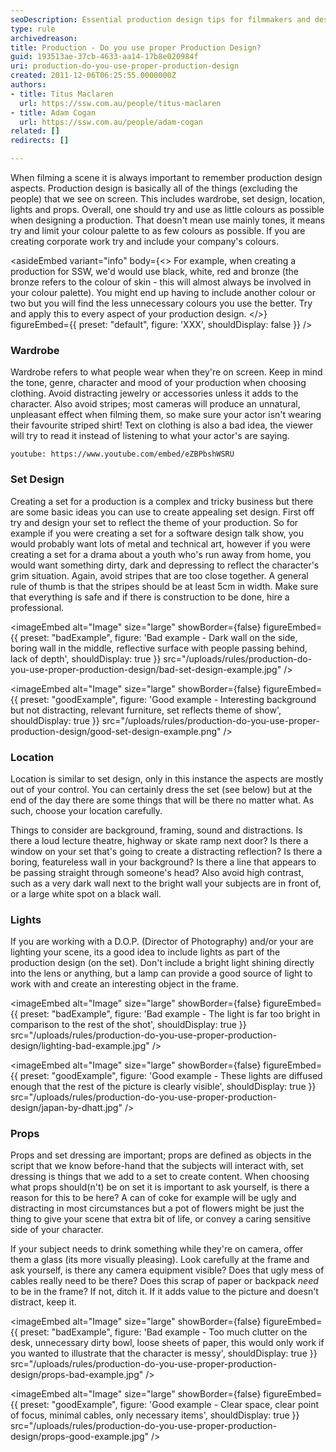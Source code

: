 ```yaml
---
seoDescription: Essential production design tips for filmmakers and designers—discover how to create visually compelling sets, costumes, and environments that enhance your storytelling.
type: rule
archivedreason:
title: Production - Do you use proper Production Design?
guid: 193513ae-37cb-4633-aa14-17b8e020984f
uri: production-do-you-use-proper-production-design
created: 2011-12-06T06:25:55.0000000Z
authors:
- title: Titus Maclaren
  url: https://ssw.com.au/people/titus-maclaren
- title: Adam Cogan
  url: https://ssw.com.au/people/adam-cogan
related: []
redirects: []

---
```


When filming a scene it is always important to remember production design aspects. Production design is basically all of the things (excluding the people) that we see on screen. This includes wardrobe, set design, location, lights and props.
Overall, one should try and use as little colours as possible when designing a production. That doesn't mean use mainly tones, it means try and limit your colour palette to as few colours as possible. If you are creating corporate work try and include your company's colours.

<asideEmbed
  variant="info"
  body={<>
    For example, when creating a production for SSW, we'd would use black, white, red and bronze (the bronze refers to the colour of skin - this will almost always be involved in your colour palette). You might end up having to include another colour or two but you will find the less unnecessary colours you use the better. Try and apply this to every aspect of your production design.
  </>}
  figureEmbed={{
    preset: "default",
    figure: 'XXX',
    shouldDisplay: false
  }}
/>

### Wardrobe

Wardrobe refers to what people wear when they're on screen. Keep in mind the tone, genre, character and mood of your production when choosing clothing. Avoid distracting jewelry or accessories unless it adds to the character. Also avoid stripes; most cameras will produce an unnatural, unpleasant effect when filming them, so make sure your actor isn't wearing their favourite striped shirt! Text on clothing is also a bad idea, the viewer will try to read it instead of listening to what your actor's are saying.

`youtube: https://www.youtube.com/embed/eZBPbshWSRU`

### Set Design

Creating a set for a production is a complex and tricky business but there are some basic ideas you can use to create appealing set design. First off try and design your set to reflect the theme of your production. So for example if you were creating a set for a software design talk show, you would probably want lots of metal and technical art, however if you were creating a set for a drama about a youth who's run away from home, you would want something dirty, dark and depressing to reflect the character's grim situation. Again, avoid stripes that are too close together. A general rule of thumb is that the stripes should be at least 5cm in width. Make sure that everything is safe and if there is construction to be done, hire a professional.

<imageEmbed
  alt="Image"
  size="large"
  showBorder={false}
  figureEmbed={{
    preset: "badExample",
    figure: 'Bad example - Dark wall on the side, boring wall in the middle, reflective surface with people passing behind, lack of depth',
    shouldDisplay: true
  }}
  src="/uploads/rules/production-do-you-use-proper-production-design/bad-set-design-example.jpg"
/>

<imageEmbed
  alt="Image"
  size="large"
  showBorder={false}
  figureEmbed={{
    preset: "goodExample",
    figure: 'Good example - Interesting background but not distracting, relevant furniture, set reflects theme of show',
    shouldDisplay: true
  }}
  src="/uploads/rules/production-do-you-use-proper-production-design/good-set-design-example.png"
/>

### Location

Location is similar to set design, only in this instance the aspects are mostly out of your control. You can certainly dress the set (see below) but at the end of the day there are some things that will be there no matter what. As such, choose your location carefully.

Things to consider are background, framing, sound and distractions. Is there a loud lecture theatre, highway or skate ramp next door? Is there a window on your set that's going to create a distracting reflection? Is there a boring, featureless wall in your background? Is there a line that appears to be passing straight through someone's head? Also avoid high contrast, such as a very dark wall next to the bright wall your subjects are in front of, or a large white spot on a black wall.

<youtubeEmbed url="https://www.youtube.com/embed/2wbykQVvfkc" description="Video: Good and Bad examples of filming locations (1 min)" />

### Lights

If you are working with a D.O.P. (Director of Photography) and/or your are lighting your scene, its a good idea to include lights as part of the production design (on the set). Don't include a bright light shining directly into the lens or anything, but a lamp can provide a good source of light to work with and create an interesting object in the frame.

<imageEmbed
  alt="Image"
  size="large"
  showBorder={false}
  figureEmbed={{
    preset: "badExample",
    figure: 'Bad example - The light is far too bright in comparison to the rest of the shot',
    shouldDisplay: true
  }}
  src="/uploads/rules/production-do-you-use-proper-production-design/lighting-bad-example.jpg"
/>

<imageEmbed
  alt="Image"
  size="large"
  showBorder={false}
  figureEmbed={{
    preset: "goodExample",
    figure: 'Good example - These lights are diffused enough that the rest of the picture is clearly visible',
    shouldDisplay: true
  }}
  src="/uploads/rules/production-do-you-use-proper-production-design/japan-by-dhatt.jpg"
/>

### Props

Props and set dressing are important; props are defined as objects in the script that we know before-hand that the subjects will interact with, set dressing is things that we add to a set to create content. When choosing what props should(n't) be on set it is important to ask yourself, is there a reason for this to be here? A can of coke for example will be ugly and distracting in most circumstances but a pot of flowers might be just the thing to give your scene that extra bit of life, or convey a caring sensitive side of your character.

If your subject needs to drink something while they're on camera, offer them a glass (its more visually pleasing). Look carefully at the frame and ask yourself, is there any camera equipment visible? Does that ugly mess of cables really need to be there? Does this scrap of paper or backpack *need* to be in the frame? If not, ditch it. If it adds value to the picture and doesn't distract, keep it.

<imageEmbed
  alt="Image"
  size="large"
  showBorder={false}
  figureEmbed={{
    preset: "badExample",
    figure: 'Bad example - Too much clutter on the desk, unnecessary dirty bowl, loose sheets of paper, this would only work if you wanted to illustrate that the character is messy',
    shouldDisplay: true
  }}
  src="/uploads/rules/production-do-you-use-proper-production-design/props-bad-example.jpg"
/>

<imageEmbed
  alt="Image"
  size="large"
  showBorder={false}
  figureEmbed={{
    preset: "goodExample",
    figure: 'Good example - Clear space, clear point of focus, minimal cables, only necessary items',
    shouldDisplay: true
  }}
  src="/uploads/rules/production-do-you-use-proper-production-design/props-good-example.jpg"
/>